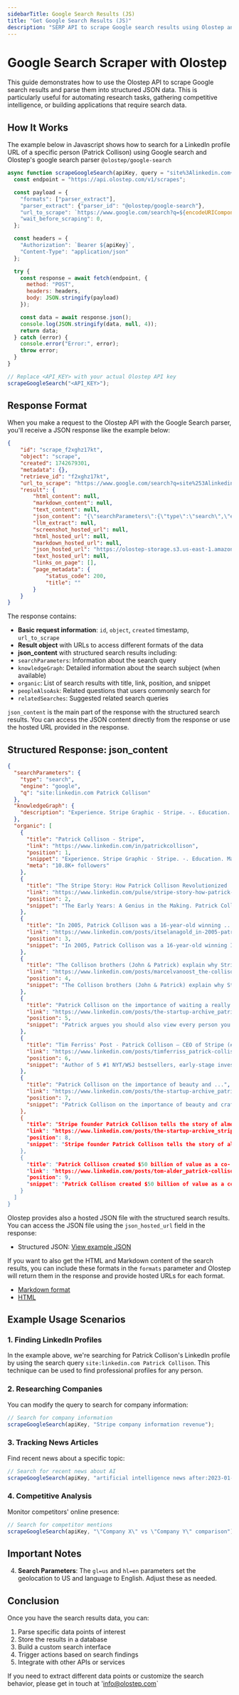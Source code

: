 ```yaml
---
sidebarTitle: Google Search Results (JS)
title: "Get Google Search Results (JS)"
description: "SERP API to scrape Google search results using Olostep and a Javascript code snippet."
---
```


# Google Search Scraper with Olostep

This guide demonstrates how to use the Olostep API to scrape Google search results and parse them into structured JSON data. This is particularly useful for automating research tasks, gathering competitive intelligence, or building applications that require search data.

## How It Works

The example below in Javascript shows how to search for a LinkedIn profile URL of a specific person (Patrick Collison) using Google search and Olostep's google search parser `@olostep/google-search`

```javascript
async function scrapeGoogleSearch(apiKey, query = "site%3Alinkedin.com+Patrick+Collison") {
  const endpoint = "https://api.olostep.com/v1/scrapes";

  const payload = {
    "formats": ["parser_extract"],
    "parser_extract": {"parser_id": "@olostep/google-search"},
    "url_to_scrape": `https://www.google.com/search?q=${encodeURIComponent(query)}&gl=us&hl=en`,
    "wait_before_scraping": 0,
  };

  const headers = {
    "Authorization": `Bearer ${apiKey}`,
    "Content-Type": "application/json"
  };

  try {
    const response = await fetch(endpoint, {
      method: "POST",
      headers: headers,
      body: JSON.stringify(payload)
    });

    const data = await response.json();
    console.log(JSON.stringify(data, null, 4));
    return data;
  } catch (error) {
    console.error("Error:", error);
    throw error;
  }
}

// Replace <API_KEY> with your actual Olostep API key
scrapeGoogleSearch("<API_KEY>");
```

## Response Format

When you make a request to the Olostep API with the Google Search parser, you'll receive a JSON response like the example below:

```json
{
    "id": "scrape_f2xghz17kt",
    "object": "scrape",
    "created": 1742679301,
    "metadata": {},
    "retrieve_id": "f2xghz17kt",
    "url_to_scrape": "https://www.google.com/search?q=site%253Alinkedin.com%2BPatrick%2BCollison&gl=us&hl=en",
    "result": {
        "html_content": null,
        "markdown_content": null,
        "text_content": null,
        "json_content": "{\"searchParameters\":{\"type\":\"search\",\"engine\":\"google\",\"q\":\"site:linkedin.com Patrick Collison\"},\"knowledgeGraph\":{\"description\":\"Experience. Stripe Graphic · Stripe. -. Education. Massachusetts Institute of Technology Graphic · Massachusetts Institute of Technology. 2006 - 2010 ...\"},\"organic\":[{\"title\":\"Patrick Collison - Stripe\",\"link\":\"https://www.linkedin.com/in/patrickcollison\",\"position\":1,\"snippet\":\"Experience. Stripe Graphic · Stripe. -. Education. Massachusetts Institute of Technology Graphic · Massachusetts Institute of Technology. 2006 - 2010 ...\",\"meta\":\"10.8K+ followers\"},{\"title\":\"The Stripe Story: How Patrick Collison Revolutionized ...\",\"link\":\"https://www.linkedin.com/pulse/stripe-story-how-patrick-collison-revolutionized-online-anshuman-jha-jzzic\",\"position\":2,\"snippet\":\"The Early Years: A Genius in the Making. Patrick Collison wasn't just bright—he was a supernova. By age 10, he'd devoured university-level math ...\"},{\"title\":\"In 2005, Patrick Collison was a 16-year-old winning ...\",\"link\":\"https://www.linkedin.com/posts/itselanagold_in-2005-patrick-collison-was-a-16-year-old-activity-7308533537576497154-w5vC\",\"position\":3,\"snippet\":\"In 2005, Patrick Collison was a 16-year-old winning Ireland's Young Scientist of the Year competition. By 2008, he and his younger brother ...\"},{\"title\":\"Patrick Collison on the importance of waiting a really long ...\",\"link\":\"https://www.linkedin.com/posts/the-startup-archive_patrick-collison-on-the-importance-of-waiting-activity-7286001819145707520-1mdI\",\"position\":4,\"snippet\":\"Patrick argues you should also view every person you hire as bringing along another 50 people just like them if your company is successful.\"},{\"title\":\"Tim Ferriss' Post - Patrick Collison — CEO of Stripe (#353)\",\"link\":\"https://www.linkedin.com/posts/timferriss_patrick-collison-ceo-of-stripe-353-activity-7271892372358148096--dsK\",\"position\":5,\"snippet\":\"Author of 5 #1 NYT/WSJ bestsellers, early-stage investor, host of The Tim Ferriss Show podcast (1B+ downloads), and collector of the strange.\"},{\"title\":\"Patrick Collison wanted a guide to Stripe's culture that ...\",\"link\":\"https://www.linkedin.com/posts/first-round-capital_patrick-collison-wanted-a-guide-to-stripes-activity-7304833456948097024-Tt6h\",\"position\":6,\"snippet\":\"Patrick Collison wanted a guide to Stripe's culture that convinced 50% of candidates not to join. And Eeke de Milliano was tasked with ...\"},{\"title\":\"The Collison brothers (John & Patrick) explain why Stripe is ...\",\"link\":\"https://www.linkedin.com/posts/marcelvanoost_the-collison-brothers-john-patrick-explain-activity-7301586346349850624-L-4U\",\"position\":7,\"snippet\":\"The Collison brothers (John & Patrick) explain why Stripe is better off staying Private: \\\" This is our life's work. We're not going anywhere ...\"},{\"title\":\"Stripe CEO Patrick Collison on Crafting a Culture ...\",\"link\":\"https://www.linkedin.com/posts/jennifer-chatman-8086a918_stripe-ceo-patrick-collison-on-crafting-a-activity-7231753022849085440-0RE5\",\"position\":8,\"snippet\":\"When Patrick Collison and his brother John Collison founded digital payment company Stripe in 2010, he didn't come in with “any kind of ...\"},{\"title\":\"Patrick Collison on the importance of beauty and ...\",\"link\":\"https://www.linkedin.com/posts/the-startup-archive_patrick-collison-on-the-importance-of-beauty-activity-7247935993817751552-Qt6h\",\"position\":9,\"snippet\":\"Patrick Collison on the importance of beauty and craftsmanship when building products “If Stripe is a monstrously successful business, ...\"}]}",
        "llm_extract": null,
        "screenshot_hosted_url": null,
        "html_hosted_url": null,
        "markdown_hosted_url": null,
        "json_hosted_url": "https://olostep-storage.s3.us-east-1.amazonaws.com/json_f2xghz17kt.json",
        "text_hosted_url": null,
        "links_on_page": [],
        "page_metadata": {
            "status_code": 200,
            "title": ""
        }
    }
}
```

The response contains:

- **Basic request information**: `id`, `object`, `created` timestamp, `url_to_scrape`
- **Result object** with URLs to access different formats of the data
- **json_content** with structured search results including:
- `searchParameters`: Information about the search query
- `knowledgeGraph`: Detailed information about the search subject (when available)
- `organic`: List of search results with title, link, position, and snippet
- `peopleAlsoAsk`: Related questions that users commonly search for
- `relatedSearches`: Suggested related search queries

`json_content` is the main part of the response with the structured search results. You can access the JSON content directly from the response or use the hosted URL provided in the response.

## Structured Response: json_content

```json
{
  "searchParameters": {
    "type": "search",
    "engine": "google",
    "q": "site:linkedin.com Patrick Collison"
  },
  "knowledgeGraph": {
    "description": "Experience. Stripe Graphic · Stripe. -. Education. Massachusetts Institute of Technology Graphic · Massachusetts Institute of Technology. 2006 - 2010 ..."
  },
  "organic": [
    {
      "title": "Patrick Collison - Stripe",
      "link": "https://www.linkedin.com/in/patrickcollison",
      "position": 1,
      "snippet": "Experience. Stripe Graphic · Stripe. -. Education. Massachusetts Institute of Technology Graphic · Massachusetts Institute of Technology. 2006 - 2010 ...",
      "meta": "10.8K+ followers"
    },
    {
      "title": "The Stripe Story: How Patrick Collison Revolutionized ...",
      "link": "https://www.linkedin.com/pulse/stripe-story-how-patrick-collison-revolutionized-online-anshuman-jha-jzzic",
      "position": 2,
      "snippet": "The Early Years: A Genius in the Making. Patrick Collison wasn't just bright—he was a supernova. By age 10, he'd devoured university-level math ..."
    },
    {
      "title": "In 2005, Patrick Collison was a 16-year-old winning ...",
      "link": "https://www.linkedin.com/posts/itselanagold_in-2005-patrick-collison-was-a-16-year-old-activity-7308533537576497154-w5vC",
      "position": 3,
      "snippet": "In 2005, Patrick Collison was a 16-year-old winning Ireland's Young Scientist of the Year competition. By 2008, he and his younger brother ..."
    },
    {
      "title": "The Collison brothers (John & Patrick) explain why Stripe is ...",
      "link": "https://www.linkedin.com/posts/marcelvanoost_the-collison-brothers-john-patrick-explain-activity-7301586346349850624-L-4U",
      "position": 4,
      "snippet": "The Collison brothers (John & Patrick) explain why Stripe is better off staying Private: \" This is our life's work. We're not going anywhere ..."
    },
    {
      "title": "Patrick Collison on the importance of waiting a really long ...",
      "link": "https://www.linkedin.com/posts/the-startup-archive_patrick-collison-on-the-importance-of-waiting-activity-7286001819145707520-1mdI",
      "position": 5,
      "snippet": "Patrick argues you should also view every person you hire as bringing along another 50 people just like them if your company is successful."
    },
    {
      "title": "Tim Ferriss' Post - Patrick Collison — CEO of Stripe (#353)",
      "link": "https://www.linkedin.com/posts/timferriss_patrick-collison-ceo-of-stripe-353-activity-7271892372358148096--dsK",
      "position": 6,
      "snippet": "Author of 5 #1 NYT/WSJ bestsellers, early-stage investor, host of The Tim Ferriss Show podcast (1B+ downloads), and collector of the strange."
    },
    {
      "title": "Patrick Collison on the importance of beauty and ...",
      "link": "https://www.linkedin.com/posts/the-startup-archive_patrick-collison-on-the-importance-of-beauty-activity-7247935993817751552-Qt6h",
      "position": 7,
      "snippet": "Patrick Collison on the importance of beauty and craftsmanship when building products "If Stripe is a monstrously successful business, ..."
    },
    {
      "title": "Stripe founder Patrick Collison tells the story of almost ...",
      "link": "https://www.linkedin.com/posts/the-startup-archive_stripe-founder-patrick-collison-tells-the-activity-7235977194211000321-V-Cd",
      "position": 8,
      "snippet": "Stripe founder Patrick Collison tells the story of almost naming the company PayDemon Patrick and John Collison founded Stripe in 2010 when ..."
    },
    {
      "title": "Patrick Collison created $50 billion of value as a co- ...",
      "link": "https://www.linkedin.com/posts/tom-alder_patrick-collison-created-50-billion-of-value-activity-7239241304780513281-isxK",
      "position": 9,
      "snippet": "Patrick Collison created $50 billion of value as a co-founder of Stripe. He has also built the largest carbon removal program in the world."
    }
  ]
}
```
Olostep provides also a hosted JSON file with the structured search results. You can access the JSON file using the `json_hosted_url` field in the response:

- Structured JSON: [View example JSON](https://olostep-storage.s3.us-east-1.amazonaws.com/json_f2xghz17kt.json)

If you want to also get the HTML and Markdown content of the search results, you can include these formats in the `formats` parameter and Olostep will return them in the response and provide hosted URLs for each format.
- [Markdown format](https://olostep-storage.s3.us-east-1.amazonaws.com/markDown_f2xghz17kt.txt)
- [HTML](https://olostep-storage.s3.us-east-1.amazonaws.com/text_f2xghz17kt.txt)

## Example Usage Scenarios

### 1. Finding LinkedIn Profiles

In the example above, we're searching for Patrick Collison's LinkedIn profile by using the search query `site:linkedin.com Patrick Collison`. This technique can be used to find professional profiles for any person.

### 2. Researching Companies

You can modify the query to search for company information:

```javascript
// Search for company information
scrapeGoogleSearch(apiKey, "Stripe company information revenue");
```

### 3. Tracking News Articles

Find recent news about a specific topic:

```javascript
// Search for recent news about AI
scrapeGoogleSearch(apiKey, "artificial intelligence news after:2023-01-01");
```

### 4. Competitive Analysis

Monitor competitors' online presence:

```javascript
// Search for competitor mentions
scrapeGoogleSearch(apiKey, "\"Company X\" vs \"Company Y\" comparison");
```


## Important Notes

4. **Search Parameters**: The `gl=us` and `hl=en` parameters set the geolocation to US and language to English. Adjust these as needed.


## Conclusion

Once you have the search results data, you can:

1. Parse specific data points of interest
2. Store the results in a database
3. Build a custom search interface
4. Trigger actions based on search findings
5. Integrate with other APIs or services

If you need to extract different data points or customize the search behavior, please get in touch at 'info@olostep.com`